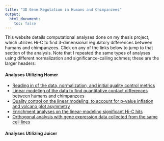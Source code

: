 ```yaml
---
title: "3D Gene Regulation in Humans and Chimpanzees"
output:
  html_document:
    toc: false
---
```


This website details computational analyses done on my thesis project, which utilizes Hi-C to find 3-dimensional regulatory differences between humans and chimpanzees. Click on any of the links below to jump to that section of the analysis. Note that I repeated the same types of analyses using different normalization and significance-calling schmes; these are the larger headers:

#### Analyses Utilizing Homer
*  [Reading in of the data, normalization, and initial quality control metrics](initial_QC.html)
*  [Linear modeling of the data to find quantitative contact differences between humans and chimpanzees](linear_modeling.html)
*  [Quality control on the linear modeling, to account for p-value inflation and volcano plot asymmetry](linear_modeling_QC.html)
*  [Enrichment analyses on the linear-modeling significant Hi-C hits](enrichment.html)
*  [Orthogonal analysis with gene expression data collected from the same cell lines](gene_expression.html)

#### Analyses Utilizing Juicer